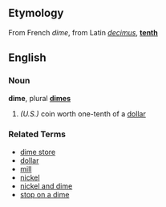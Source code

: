 ==Etymology==
From French ''dime'', from Latin ''[[decimus]]'', '''[[tenth]]'''

==English==
===Noun===
'''dime''', plural '''[[dimes]]'''

# ''(U.S.)'' coin worth one-tenth of a [[dollar]]

===Related Terms===
*[[dime store]]
*[[dollar]]
*[[mill]]
*[[nickel]]
*[[nickel and dime]]
*[[stop on a dime]]